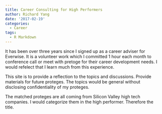 ```yaml
---
title: Career Consulting for High Performers
author: Richard Yang
date: '2017-02-19'
categories:
  - Career
tags:
  - R Markdown
---
```


It has been over three years since I signed up as a career adviser for Everwise. It is a volunteer work which I committed 1 hour each month to conference call or meet with pretoge for their career development needs. I would refelect that I learn much from this experience.

This site is to provide a reflection to the topics and discussions. Provide materials for future proteges. The topics would be general without disclosing confidentiality of my proteges.

The matched proteges are all coming from Silicon Valley high tech companies. I would categorize them in the high performer. Therefore the title.